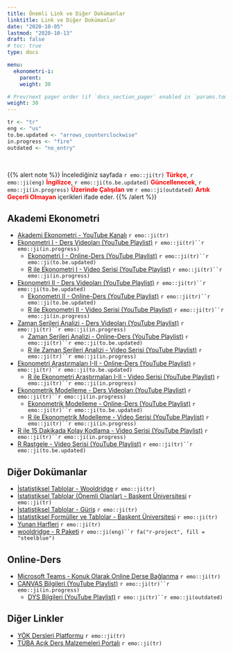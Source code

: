 ```yaml
---
title: Önemli Link ve Diğer Dokümanlar
linktitle: Link ve Diğer Dokümanlar
date: "2020-10-05"
lastmod: "2020-10-13"
draft: false
# toc: true
type: docs

menu:
  ekonometri-i:
    parent: 
    weight: 30

# Prev/next pager order (if `docs_section_pager` enabled in `params.toml`)
weight: 30
---
```


```r
tr <- "tr"
eng <- "us"
to.be.updated <- "arrows_counterclockwise"
in.progress <- "fire"
outdated <- "no_entry"
```

<br>

{{% alert note %}}
İncelediğiniz sayfada `r emo::ji(tr)` <font color="red">**Türkçe**</font>, `r emo::ji(eng)` <font color="red">**İngilizce**</font>, `r emo::ji(to.be.updated)` <font color="red">**Güncellenecek**</font>, `r emo::ji(in.progress)` <font color="red">**Üzerinde Çalışılan**</font> ve `r emo::ji(outdated)` <font color="red">**Artık Geçerli Olmayan**</font> içerikleri ifade eder.
{{% /alert %}}

## Akademi Ekonometri
- [Akademi Ekonometri - YouTube Kanalı](https://www.youtube.com/c/AkademiEkonometri) `r emo::ji(tr)`
- [Ekonometri I - Ders Videoları (YouTube Playlist)](https://www.youtube.com/playlist?list=PLGdlUqXbpitlqshWDBUxxktcyDo8V4BvN) `r emo::ji(tr)``r emo::ji(in.progress)`
    + [Ekonometri I - Online-Ders (YouTube Playlist)](https://www.youtube.com/playlist?list=PLGdlUqXbpitkkBYmrluukSunncmvL7JSF) `r emo::ji(tr)``r emo::ji(to.be.updated)`
    + [R ile Ekonometri I - Video Serisi (YouTube Playlist)](https://www.youtube.com/playlist?list=PLGdlUqXbpitlwPLlG1nEh7TczOXZrYw-9) `r emo::ji(tr)``r emo::ji(in.progress)`
- [Ekonometri II - Ders Videoları (YouTube Playlist)](https://www.youtube.com/playlist?list=PLGdlUqXbpitlL_CbPiev5Lu0j3dKvQq7x) `r emo::ji(tr)``r emo::ji(to.be.updated)`
    + [Ekonometri II - Online-Ders (YouTube Playlist)](https://www.youtube.com/playlist?list=PLGdlUqXbpitmWlaoQxv-_3bGhKG8C7FOX) `r emo::ji(tr)``r emo::ji(to.be.updated)`
    + [R ile Ekonometri II - Video Serisi (YouTube Playlist)](https://www.youtube.com/playlist?list=PLGdlUqXbpitkl1NkezEC8S9FEyBufaK13) `r emo::ji(tr)``r emo::ji(in.progress)`
- [Zaman Serileri Analizi - Ders Videoları (YouTube Playlist)](https://www.youtube.com/playlist?list=PLGdlUqXbpitnuvg9CvLkS3pAv6JAAWzz6) `r emo::ji(tr)``r emo::ji(in.progress)`
    + [Zaman Serileri Analizi - Online-Ders (YouTube Playlist)](https://www.youtube.com/playlist?list=PLGdlUqXbpitknof9XxlP73K1crTkoUZtQ) `r emo::ji(tr)``r emo::ji(to.be.updated)`
    + [R ile Zaman Serileri Analizi - Video Serisi (YouTube Playlist)](https://www.youtube.com/playlist?list=PLGdlUqXbpitnFyDakbzZFI5vJ0oSiAooU) `r emo::ji(tr)``r emo::ji(in.progress)`
- [Ekonometri Araştırmaları I-II - Online-Ders (YouTube Playlist)](https://www.youtube.com/playlist?list=PLGdlUqXbpitlLsjTiK61hgnvcf4SnNoit) `r emo::ji(tr)``r emo::ji(to.be.updated)`
    + [R ile Ekonometri Araştırmaları I-II - Video Serisi (YouTube Playlist)](https://www.youtube.com/playlist?list=PLGdlUqXbpitmQkGp98r9oiLgWEoW4Az3Y) `r emo::ji(tr)``r emo::ji(in.progress)`
- [Ekonometrik Modelleme - Ders Videoları (YouTube Playlist)](https://www.youtube.com/playlist?list=PLGdlUqXbpitmX4rFuzwEPV6LwSIkW2wfi) `r emo::ji(tr)``r emo::ji(in.progress)`
    + [Ekonometrik Modelleme - Online-Ders (YouTube Playlist)](https://www.youtube.com/playlist?list=PLGdlUqXbpitk83Yi1sMWWviJXi2oeUTiS) `r emo::ji(tr)``r emo::ji(to.be.updated)`
    + [R ile Ekonometrik Modelleme - Video Serisi (YouTube Playlist)](https://www.youtube.com/playlist?list=PLGdlUqXbpitk5XQXH9JYm81CJrr4o9Zhl) `r emo::ji(tr)``r emo::ji(in.progress)`
- [R ile 15 Dakikada Kolay Kodlama - Video Serisi (YouTube Playlist)](https://www.youtube.com/playlist?list=PLGdlUqXbpitml03Ea8sOjblldkZW-XU5J) `r emo::ji(tr)``r emo::ji(in.progress)`
- [R Rastgele - Video Serisi (YouTube Playlist)](https://www.youtube.com/playlist?list=PLGdlUqXbpitlK87V9m6L0hT2jfKmWkNct) `r emo::ji(tr)``r emo::ji(to.be.updated)`

## Diğer Dokümanlar
- [İstatistiksel Tablolar - Wooldridge](`r paste0(ekonometri.i.path, "Istatistiksel Tablolar - Wooldridge.pdf")`) `r emo::ji(tr)`
- [İstatistiksel Tablolar (Önemli Olanlar) - Başkent Üniversitesi](`r paste0(ekonometri.i.path, "Istatistiksel Tablolar (Onemli Olanlar) - Baskent Universitesi.pdf")`) `r emo::ji(tr)`
- [İstatistiksel Tablolar - Güriş](`r paste0(ekonometri.i.path, "Istatistiksel Tablolar - Guris.pdf")`) `r emo::ji(tr)`
- [İstatistiksel Formüller ve Tablolar - Başkent Üniversitesi](`r paste0(ekonometri.i.path, "Istatistiksel Formuller ve Tablolar - Baskent Universitesi.pdf")`) `r emo::ji(tr)`
- [Yunan Harfleri](`r paste0(ekonometri.i.path, "Yunan Harfleri.pdf")`) `r emo::ji(tr)`
- [wooldridge - R Paketi](`r paste0(ekonometri.i.path, "Package - wooldridge.pdf")`) `r emo::ji(eng)``r fa("r-project", fill = "steelblue")`

## Online-Ders
- [Microsoft Teams - Konuk Olarak Online Derse Bağlanma](https://www.youtube.com/watch?v=dP1UaNDRJxY&list=PLGdlUqXbpitlLsjTiK61hgnvcf4SnNoit&index=1) `r emo::ji(tr)`
- [CANVAS Bilgileri (YouTube Playlist)](https://www.youtube.com/playlist?list=PLGdlUqXbpitlVeoJ4snHehOPvoB-7T0ar) `r emo::ji(tr)``r emo::ji(in.progress)`
    - [DYS Bilgileri (YouTube Playlist)](https://www.youtube.com/playlist?list=PLGdlUqXbpitnUtMAi-Xi-q79LA4lG0Bbe) `r emo::ji(tr)``r emo::ji(outdated)`

## Diğer Linkler
- [YÖK Dersleri Platformu](https://yokdersleri.yok.gov.tr/) `r emo::ji(tr)`
- [TÜBA Açık Ders Malzemeleri Portalı](https://acikders.tuba.gov.tr/) `r emo::ji(tr)`
